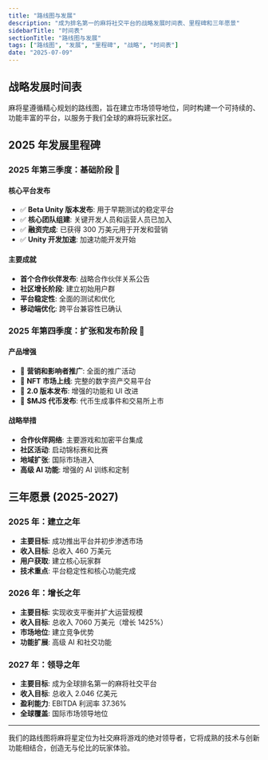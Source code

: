```yaml
---
title: "路线图与发展"
description: "成为排名第一的麻将社交平台的战略发展时间表、里程碑和三年愿景"
sidebarTitle: "时间表"
sectionTitle: "路线图与发展"
tags: ["路线图", "发展", "里程碑", "战略", "时间表"]
date: "2025-07-09"
---
```


## 战略发展时间表

麻将星遵循精心规划的路线图，旨在建立市场领导地位，同时构建一个可持续的、功能丰富的平台，以服务于我们全球的麻将玩家社区。

## 2025 年发展里程碑

### 2025 年第三季度：基础阶段 🚀

#### 核心平台发布
- ✅ **Beta Unity 版本发布**: 用于早期测试的稳定平台
- ✅ **核心团队组建**: 关键开发人员和运营人员已加入
- ✅ **融资完成**: 已获得 300 万美元用于开发和营销
- ✅ **Unity 开发加速**: 加速功能开发开始

#### 主要成就
- **首个合作伙伴发布**: 战略合作伙伴关系公告
- **社区增长阶段**: 建立初始用户群
- **平台稳定性**: 全面的测试和优化
- **移动端优化**: 跨平台兼容性已确认

### 2025 年第四季度：扩张和发布阶段 🌟

#### 产品增强
- 🎯 **营销和影响者推广**: 全面的推广活动
- 🎯 **NFT 市场上线**: 完整的数字资产交易平台
- 🎯 **2.0 版本发布**: 增强的功能和 UI 改进
- 🎯 **$MJS 代币发布**: 代币生成事件和交易所上市

#### 战略举措
- **合作伙伴网络**: 主要游戏和加密平台集成
- **社区活动**: 启动锦标赛和比赛
- **地域扩张**: 国际市场进入
- **高级 AI 功能**: 增强的 AI 训练和定制


## 三年愿景 (2025-2027)

### 2025 年：建立之年
- **主要目标**: 成功推出平台并初步渗透市场
- **收入目标**: 总收入 460 万美元
- **用户获取**: 建立核心玩家群
- **技术重点**: 平台稳定性和核心功能完成

### 2026 年：增长之年
- **主要目标**: 实现收支平衡并扩大运营规模
- **收入目标**: 总收入 7060 万美元（增长 1425%）
- **市场地位**: 建立竞争优势
- **功能扩展**: 高级 AI 和社交功能

### 2027 年：领导之年
- **主要目标**: 成为全球排名第一的麻将社交平台
- **收入目标**: 总收入 2.046 亿美元
- **盈利能力**: EBITDA 利润率 37.36%
- **全球覆盖**: 国际市场领导地位

---

我们的路线图将麻将星定位为社交麻将游戏的绝对领导者，它将成熟的技术与创新功能相结合，创造无与伦比的玩家体验。